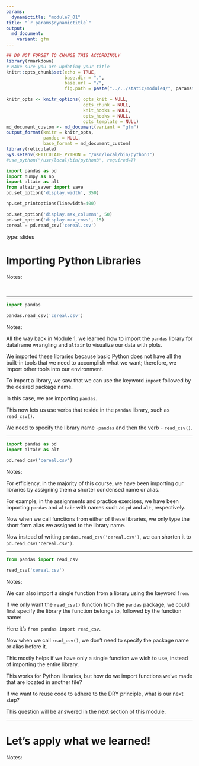 ```yaml
---
params:
  dynamictitle: "module7_01"
title: "`r params$dynamictitle`"
output: 
  md_document:
    variant: gfm
---
```



```r
## DO NOT FORGET TO CHANGE THIS ACCORDINGLY 
library(rmarkdown)
# MAke sure you are updating your title 
knitr::opts_chunk$set(echo = TRUE,
                      base.dir = ".", 
                      base.url = "/",
                      fig.path = paste("../../static/module4/", params$dynamictitle,"/", sep = ""))

knitr_opts <- knitr_options( opts_knit = NULL,
                             opts_chunk = NULL,
                             knit_hooks = NULL,
                             opts_hooks = NULL,
                             opts_template = NULL)
md_document_custom <- md_document(variant = "gfm")
output_format(knitr = knitr_opts,
              pandoc = NULL,
              base_format = md_document_custom)
library(reticulate)
Sys.setenv(RETICULATE_PYTHON = "/usr/local/bin/python3")
#use_python("/usr/local/bin/python3", required=T)
```


```python
import pandas as pd
import numpy as np
import altair as alt
from altair_saver import save
pd.set_option('display.width', 350)

np.set_printoptions(linewidth=400)

pd.set_option('display.max_columns', 50)
pd.set_option('display.max_rows', 15)
cereal = pd.read_csv('cereal.csv')
```


type: slides


# Importing Python Libraries

Notes: 

<br>

---

```python
import pandas
```


```python
pandas.read_csv('cereal.csv')
```


Notes: 

All the way back in Module 1, we learned how to import the `pandas` library for dataframe wrangling and `altair` to visualize our data with plots. 

We imported these libraries because basic Python does not have all the built-in tools that we need to accomplish what we want; therefore, we import other tools into our environment. 

To import a library, we saw that we can use the keyword `import` followed by the desired package name.

In this case, we are importing `pandas`.

This now lets us use verbs that reside in the `pandas` library, such as `read_csv()`.

We need to specify the library name -`pandas` and then the verb - `read_csv()`.


---

```python
import pandas as pd 
import altair as alt
```


```python
pd.read_csv('cereal.csv')
```


Notes: 

For efficiency, in the majority of this course, we have been importing our libraries by assigning them a shorter condensed name or alias.

For example, in the assignments and practice exercises, we have been importing `pandas` and `altair` with names such as `pd` and `alt`, respectively. 

Now when we call functions from either of these libraries, we only type the short form alias we assigned to the library name.

Now instead of writing `pandas.read_csv('cereal.csv')`, we can shorten it to `pd.read_csv('cereal.csv')`. 

---


```python
from pandas import read_csv
```

```python
read_csv('cereal.csv')
```



Notes: 

We can also import a single function from a library using the keyword `from`.

If we only want the `read_csv()` function from the `pandas` package, we could first specify the library the function belongs to, followed by the function name: 

Here it's `from pandas import read_csv`. 

Now when we call `read_csv()`, we don't need to specify the package name or alias before it. 

This mostly helps if we have only a single function we wish to use, instead of importing the entire library.  

This works for Python libraries, but how do we import functions we've made that are located in another file? 

If we want to reuse code to adhere to the DRY principle, what is our next step? 

This question will be answered in the next section of this module. 

---

# Let’s apply what we learned!

Notes: 

<br>